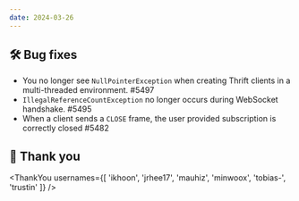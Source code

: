 ```yaml
---
date: 2024-03-26
---
```


## 🛠️ Bug fixes

- You no longer see `NullPointerException` when creating Thrift clients in a multi-threaded environment. #5497
- `IllegalReferenceCountException` no longer occurs during WebSocket handshake. #5495
- When a client sends a `CLOSE` frame, the user provided subscription is correctly closed #5482

## 🙇 Thank you

<ThankYou usernames={[
  'ikhoon',
  'jrhee17',
  'mauhiz',
  'minwoox',
  'tobias-',
  'trustin'
]} />
